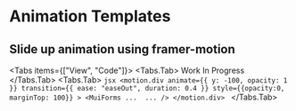 # Animation Templates

## Slide up animation using framer-motion


<Tabs items={["View", "Code"]}>
    <Tabs.Tab>
        Work In Progress
    </Tabs.Tab>
    <Tabs.Tab>
        ```jsx
        <motion.div
            animate={{ y: -100, opacity: 1 }}
            transition={{ ease: "easeOut", duration: 0.4 }}
            style={{opacity:0, marginTop: 100}}
        >
            <MuiForms
                ... 
                ...
            />
        </motion.div>
        ```
    </Tabs.Tab>
</Tabs>